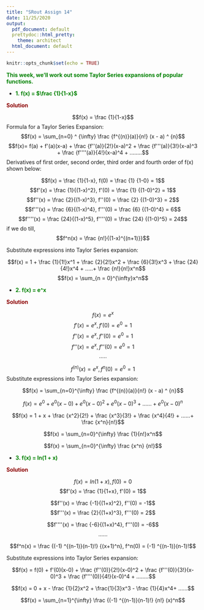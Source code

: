 ```yaml
---
title: "SRout Assign 14"
date: 11/25/2020
output:
  pdf_document: default
  prettydoc::html_pretty: 
    theme: architect
  html_document: default
---
```


```r
knitr::opts_chunk$set(echo = TRUE)
```

<span style="color:green"> **
This week, we'll work out some Taylor Series expansions of popular functions.**</span>


* <span style="color:green">**1. f(x) = $\frac {1}{1-x}$**</span>


<span style="color:darkred">**Solution**</span>

$$f(x) = \frac {1}{1-x}$$
Formula for a Taylor Series Expansion:
$$f(x) = \sum_{n=0} ^ {\infty} \frac {f^{(n)}(a)}{n!} (x - a) ^ {n}$$
$$f(x)= f(a) + f'(a)(x-a) + \frac {f''(a)}{2!}(x-a)^2 + \frac {f'''(a)}{3!}(x-a)^3 + \frac {f''''(a)}{4!}(x-a)^4 + ........$$
Derivatives of first order, second order, third order and fourth order of f(x) shown below:

$$f(x) =  \frac {1}{1-x}, f(0) = \frac {1} {1-0} = 1$$
$$f'(x) =  \frac {1}{(1-x)^2}, f'(0) = \frac {1} {(1-0)^2} = 1$$
$$f''(x) =  \frac {2}{(1-x)^3}, f''(0) = \frac {2} {(1-0)^3} = 2$$
$$f'''(x) =  \frac {6}{(1-x)^4}, f'''(0) = \frac {6} {(1-0)^4} = 6$$
$$f''''(x) =  \frac {24}{(1-x)^5}, f''''(0) = \frac {24} {(1-0)^5} = 24$$
if we do till, $$f^n(x) = \frac {n!}{(1-x)^{(n+1)}}$$

Substitute expressions into Taylor Series expansion:

$$f(x) = 1 + \frac {1}{1!}x^1 + \frac {2}{2!}x^2 + \frac {6}{3!}x^3 + \frac {24}{4!}x^4 + .....+ \frac {n!}{n!}x^n$$
$$f(x) = \sum_{n = 0}^{\infty}x^n$$

* <span style="color:green">**2. f(x) = e^x <br>**</span>

<span style="color:darkred">**Solution**</span>

$$f(x) = e^x$$
$$f'(x) = e^x, f'(0) = e^0 = 1$$
$$f''(x) = e^x , f''(0) = e^0 = 1$$
$$f'''(x) = e^x , f'''(0) = e^0 = 1$$
$$.....$$

$$f^{(n)}(x) = e^x  , f^n(0) = e^0 = 1$$
Substitute expressions into Taylor Series expansion:

$$f(x) = \sum_{n=0}^{\infty} \frac {f^{(n)}(a)}{n!} (x - a) ^ {n}$$

$$f(x) = e^0 + e^0(x-0) + e^0(x-0)^2 + e^0(x-0)^3 + ...... + e^0(x-0)^n$$

$$f(x) = 1 + x + \frac {x^2}{2!} + \frac {x^3}{3!} + \frac {x^4}{4!} + ......+ \frac {x^n}{n!}$$

$$f(x) = \sum_{n=0}^{\infty} \frac {1}{n!}x^n$$

$$f(x) = \sum_{n=0}^{\infty} \frac {x^n} {n!}$$

* <span style="color:green">**3. f(x) = ln(1 + x) <br>**</span>

<span style="color:darkred">**Solution**</span>

$$f(x) = ln(1 + x), f(0) = 0$$
$$f'(x) = \frac {1}{1+x}, f'(0) = 1$$

$$f''(x) = \frac {-1}{(1+x)^2}, f''(0) = -1$$
$$f'''(x) = \frac {2}{(1+x)^3}, f'''(0) = 2$$

$$f''''(x) = \frac {-6}{(1+x)^4}, f'''(0) = -6$$
$$......$$

$$f^n(x) = \frac {(-1) ^{(n-1)}(n-1)!} {(x+1)^n}, f^n(0) = (-1) ^{(n-1)}(n-1)!$$

Substitute expressions into Taylor Series expansion:

$$f(x) = f(0) + f'(0)(x-0) + \frac {f''(0)}{2!}(x-0)^2 + \frac {f'''(0)}{3!}(x-0)^3 + \frac {f''''(0)}{4!}(x-0)^4 + ........$$

$$f(x) = 0 + x - \frac {1}{2}x^2 + \frac{1}{3}x^3 - \frac {1}{4}x^4+ ......$$

$$f(x) = \sum_{n=1}^{\infty} \frac {(-1) ^{(n-1)}(n-1)!} {n!} (x)^n$$

